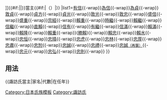 {{Navbox
|name=諏訪氏當主
|title=[[File:Japanese crest Suwa Kajinoha(White background).svg|20px|上諏訪梶葉紋]][[諏訪氏|{{#if:{{{1|}}}|{{{1|}}}|諏訪氏}}]]{{#if:{{{2|}}}|{{{2|}}}|}}當主{{#if:{{{3|}}}|（{{{3|}}}）|}}
|list1=[[諏訪有信|有信]]{{-wrap}}[[諏訪為信|為信]]{{-wrap}}[[諏訪為貞|為貞]]{{-wrap}}[[諏訪敦貞|敦貞]]{{-wrap}}[[諏訪貞方|貞方]]{{-wrap}}[[諏訪貞光|貞光]]{{-wrap}}[[諏訪敦光|敦光]]{{-wrap}}[[諏訪敦忠|敦忠]]{{-wrap}}[[諏訪盛信|盛信]]{{-wrap}}[[諏訪盛重|盛重]]{{-wrap}}[[諏訪直性|宗經]]{{-wrap}}[[諏訪賴重 (南北朝時代)|賴重]]{{-wrap}}[[諏訪時繼|時繼]]{{-wrap}}[[諏訪賴繼|賴繼]]{{-wrap}}[[諏訪信繼|信繼]]{{-wrap}}[[諏訪直賴|直賴]]{{-wrap}}[[諏訪信有|信有]]{{-wrap}}[[諏訪有繼|有繼]]{{-wrap}}[[諏訪信滿|信滿]]{{-wrap}}[[諏訪賴滿 (安藝守)|賴滿]]{{-wrap}}[[諏訪賴隆|賴隆]]{{-wrap}}[[諏訪賴重|賴重]]{{-wrap}}([[武田勝賴|勝賴]]){{-wrap}}[[諏訪賴忠|賴忠]]{{-wrap}}[[諏訪賴水|賴水]]{{-wrap}}[[諏訪忠恒|忠恒]]{{-wrap}}[[諏訪忠晴|忠晴]]{{-wrap}}[[諏訪忠虎|忠虎]]{{-wrap}}[[諏訪忠林|忠林]]{{-wrap}}[[諏訪忠厚|忠厚]]{{-wrap}}[[諏訪忠肅|忠肅]]{{-wrap}}[[諏訪忠恕|忠恕]]{{-wrap}}[[諏訪忠誠|忠誠]]{{-wrap}}[[諏訪忠禮|忠禮]]{{-wrap}}[[諏訪忠誠|忠誠<small>（再襲）</small>]]{{-wrap}}[[諏訪忠元|忠元]]{{-wrap}}[[諏訪忠弘|忠弘]]{{-wrap}}[[諏訪忠則|忠則]]{{-wrap}}
}}<noinclude>

==用法==
<nowiki>{{諏訪氏當主|家名|代數|在任年}}</nowiki>
[[Category:日本氏族模板]]
[[Category:諏訪氏]]
</noinclude>